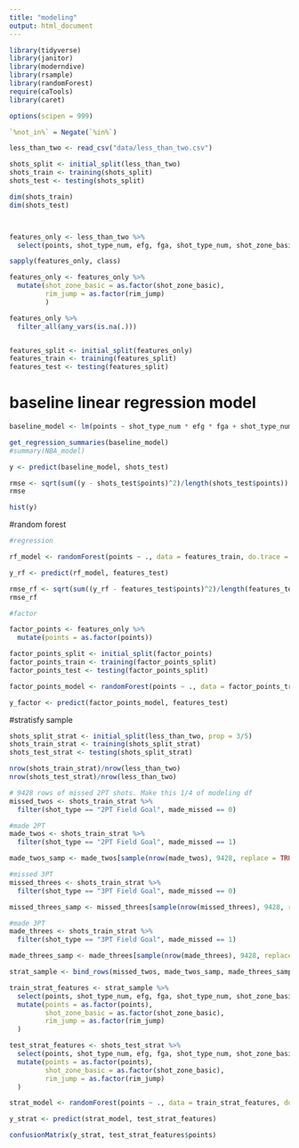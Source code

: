 ```yaml
---
title: "modeling"
output: html_document
---
```


```r
library(tidyverse)
library(janitor)
library(moderndive)
library(rsample)
library(randomForest)
require(caTools)
library(caret)

options(scipen = 999)

`%not_in%` = Negate(`%in%`)
```

```r
less_than_two <- read_csv("data/less_than_two.csv")
```









```r

shots_split <- initial_split(less_than_two)
shots_train <- training(shots_split)
shots_test <- testing(shots_split)

dim(shots_train)
dim(shots_test)



features_only <- less_than_two %>% 
  select(points, shot_type_num, efg, fga, shot_type_num, shot_zone_basic, shooter_to_hoop, rim_jump, nearest_def_dist_round, def_angle)

sapply(features_only, class)

features_only <- features_only %>% 
  mutate(shot_zone_basic = as.factor(shot_zone_basic),
         rim_jump = as.factor(rim_jump)
         )

features_only %>% 
  filter_all(any_vars(is.na(.)))


features_split <- initial_split(features_only)
features_train <- training(features_split)
features_test <- testing(features_split)

```


# baseline linear regression model
```r
baseline_model <- lm(points ~ shot_type_num * efg * fga + shot_type_num + shot_zone_basic + shooter_to_hoop + rim_jump + nearest_def_dist_round * def_angle, data = shots_train)

get_regression_summaries(baseline_model)
#summary(NBA_model)
```

```r
y <- predict(baseline_model, shots_test)

rmse <- sqrt(sum((y - shots_test$points)^2)/length(shots_test$points))
rmse

hist(y)

```



#random forest
```r
#regression

rf_model <- randomForest(points ~ ., data = features_train, do.trace = TRUE)

y_rf <- predict(rf_model, features_test)

rmse_rf <- sqrt(sum((y_rf - features_test$points)^2)/length(features_test$points))
rmse_rf

```

```r
#factor

factor_points <- features_only %>% 
  mutate(points = as.factor(points))

factor_points_split <- initial_split(factor_points)
factor_points_train <- training(factor_points_split)
factor_points_test <- testing(factor_points_split)

factor_points_model <- randomForest(points ~ ., data = factor_points_train, do.trace = TRUE)

y_factor <- predict(factor_points_model, features_test)


```




#stratisfy sample
```r
shots_split_strat <- initial_split(less_than_two, prop = 3/5)
shots_train_strat <- training(shots_split_strat)
shots_test_strat <- testing(shots_split_strat)

nrow(shots_train_strat)/nrow(less_than_two)
nrow(shots_test_strat)/nrow(less_than_two)
```


```r
# 9428 rows of missed 2PT shots. Make this 1/4 of modeling df
missed_twos <- shots_train_strat %>% 
  filter(shot_type == "2PT Field Goal", made_missed == 0)

#made 2PT
made_twos <- shots_train_strat %>% 
  filter(shot_type == "2PT Field Goal", made_missed == 1)

made_twos_samp <- made_twos[sample(nrow(made_twos), 9428, replace = TRUE),]

#missed 3PT
missed_threes <- shots_train_strat %>% 
  filter(shot_type == "3PT Field Goal", made_missed == 0)

missed_threes_samp <- missed_threes[sample(nrow(missed_threes), 9428, replace = TRUE),]

#made 3PT
made_threes <- shots_train_strat %>% 
  filter(shot_type == "3PT Field Goal", made_missed == 1)

made_threes_samp <- made_threes[sample(nrow(made_threes), 9428, replace = TRUE),]

strat_sample <- bind_rows(missed_twos, made_twos_samp, made_threes_samp, missed_threes_samp)

train_strat_features <- strat_sample %>% 
  select(points, shot_type_num, efg, fga, shot_type_num, shot_zone_basic, shooter_to_hoop, rim_jump, nearest_def_dist_round, def_angle) %>% 
  mutate(points = as.factor(points),
         shot_zone_basic = as.factor(shot_zone_basic),
         rim_jump = as.factor(rim_jump)
  )

test_strat_features <- shots_test_strat %>% 
  select(points, shot_type_num, efg, fga, shot_type_num, shot_zone_basic, shooter_to_hoop, rim_jump, nearest_def_dist_round, def_angle) %>% 
  mutate(points = as.factor(points),
         shot_zone_basic = as.factor(shot_zone_basic),
         rim_jump = as.factor(rim_jump)
  )
```


```r
strat_model <- randomForest(points ~ ., data = train_strat_features, do.trace = TRUE)

y_strat <- predict(strat_model, test_strat_features)

confusionMatrix(y_strat, test_strat_features$points)
```


